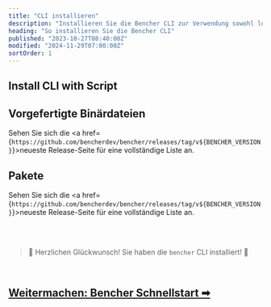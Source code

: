 ```yaml
---
title: "CLI installieren"
description: "Installieren Sie die Bencher CLI zur Verwendung sowohl lokal als auch in kontinuierlichen Benchmarks"
heading: "So installieren Sie die Bencher CLI"
published: "2023-10-27T08:40:00Z"
modified: "2024-11-29T07:00:00Z"
sortOrder: 1
---
```



## Install CLI with Script

<CliInstallScripts />

<CliInstallGitHubActions />

<CliInstallSource />

## Vorgefertigte Binärdateien

<CliPreBuiltBins />

Sehen Sie sich die <a href={`https://github.com/bencherdev/bencher/releases/tag/v${BENCHER_VERSION}`}>neueste Release-Seite</a> für eine vollständige Liste an.

## Pakete

<CliPackages />

Sehen Sie sich die <a href={`https://github.com/bencherdev/bencher/releases/tag/v${BENCHER_VERSION}`}>neueste Release-Seite</a> für eine vollständige Liste an.

<br/>
<br/>

> 🐰 Herzlichen Glückwunsch! Sie haben die <code>bencher</code> CLI installiert! 🎉

<br/>

<h2><a href="/de/docs/tutorial/quick-start/">Weitermachen: Bencher Schnellstart ➡</a></h2>
